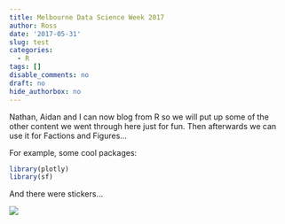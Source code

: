 ```yaml
---
title: Melbourne Data Science Week 2017
author: Ross
date: '2017-05-31'
slug: test
categories: 
  - R
tags: []
disable_comments: no
draft: no
hide_authorbox: no
---
```


Nathan, Aidan and I can now blog from R so we will put up some of the other content we went through here just for fun. Then afterwards we can use it for Factions and Figures...

For example, some cool packages:

``` r
library(plotly)
library(sf)
```

And there were stickers...

![](http://dplyr.tidyverse.org/logo.png)